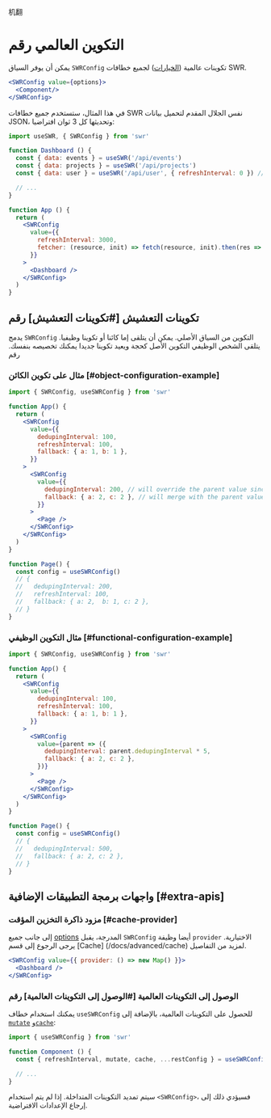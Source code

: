 机翻
# التكوين العالمي رقم 

 يمكن أن يوفر السياق `SWRConfig` تكوينات عالمية ([الخيارات](/docs/api)) لجميع خطافات SWR.

```jsx
<SWRConfig value={options}>
  <Component/>
</SWRConfig>
```

في هذا المثال، ستستخدم جميع خطافات SWR نفس الجلال المقدم لتحميل بيانات JSON، وتحديثها كل 3 ثوان افتراضيا:

```jsx
import useSWR, { SWRConfig } from 'swr'

function Dashboard () {
  const { data: events } = useSWR('/api/events')
  const { data: projects } = useSWR('/api/projects')
  const { data: user } = useSWR('/api/user', { refreshInterval: 0 }) // override

  // ...
}

function App () {
  return (
    <SWRConfig 
      value={{
        refreshInterval: 3000,
        fetcher: (resource, init) => fetch(resource, init).then(res => res.json())
      }}
    >
      <Dashboard />
    </SWRConfig>
  )
}
```

## تكوينات التعشيش [#تكوينات التعشيش] رقم 
 
يدمج `SWRConfig` التكوين من السياق الأصلي. يمكن أن يتلقى إما كائنا أو تكوينا وظيفيا. يتلقى الشخص الوظيفي التكوين الأصل كحجة ويعيد تكوينا جديدا يمكنك تخصيصه بنفسك. رقم 
 
### مثال على تكوين الكائن [#object-configuration-example]

```jsx
import { SWRConfig, useSWRConfig } from 'swr'

function App() {
  return (
    <SWRConfig
      value={{
        dedupingInterval: 100,
        refreshInterval: 100,
        fallback: { a: 1, b: 1 },
      }}
    >
      <SWRConfig
        value={{
          dedupingInterval: 200, // will override the parent value since the value is primitive
          fallback: { a: 2, c: 2 }, // will merge with the parent value since the value is a mergeable object
        }}
      >
        <Page />
      </SWRConfig>
    </SWRConfig>
  )
}

function Page() {
  const config = useSWRConfig()
  // {
  //   dedupingInterval: 200,
  //   refreshInterval: 100,
  //   fallback: { a: 2,  b: 1, c: 2 },
  // }
}
```

### مثال التكوين الوظيفي [#functional-configuration-example]

```jsx
import { SWRConfig, useSWRConfig } from 'swr'

function App() {
  return (
    <SWRConfig
      value={{
        dedupingInterval: 100,
        refreshInterval: 100,
        fallback: { a: 1, b: 1 },
      }}
    >
      <SWRConfig
        value={parent => ({
          dedupingInterval: parent.dedupingInterval * 5,
          fallback: { a: 2, c: 2 },
        })}
      >
        <Page />
      </SWRConfig>
    </SWRConfig>
  )
}

function Page() {
  const config = useSWRConfig()
  // {
  //   dedupingInterval: 500,
  //   fallback: { a: 2, c: 2 },
  // }
}
```

## واجهات برمجة التطبيقات الإضافية [#extra-apis] 

### مزود ذاكرة التخزين المؤقت [#cache-provider] 

إلى جانب جميع [options](/docs/api) المدرجة، يقبل `SWRConfig` أيضا وظيفة `provider` الاختيارية. يرجى الرجوع إلى قسم [Cache] (/docs/advanced/cache) لمزيد من التفاصيل.

```jsx
<SWRConfig value={{ provider: () => new Map() }}>
  <Dashboard />
</SWRConfig>
```

### الوصول إلى التكوينات العالمية [#الوصول إلى التكوينات العالمية] رقم 
 
يمكنك استخدام خطاف `useSWRConfig` للحصول على التكوينات العالمية، بالإضافة إلى [`mutate`](/docs/mutation) و[`cache`](/docs/advanced/cache):

```jsx
import { useSWRConfig } from 'swr'

function Component () {
  const { refreshInterval, mutate, cache, ...restConfig } = useSWRConfig()

  // ...
}
```

سيتم تمديد التكوينات المتداخلة. إذا لم يتم استخدام `<SWRConfig>`، فسيؤدي ذلك إلى إرجاع الإعدادات الافتراضية.
